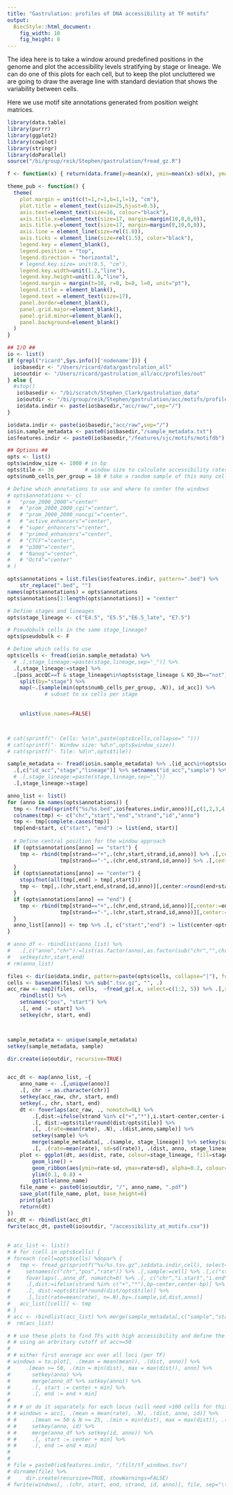 ```yaml
---
title: "Gastrulation: profiles of DNA accessibility at TF motifs"
output: 
  BiocStyle::html_document: 
    fig_width: 10
    fig_height: 8
---
```


The idea here is to take a window around predefined positions in the genome and plot the accessibility levels stratifying by stage or lineage. We can do one of this plots for each cell, but to keep the plot uncluttered we are going to draw the average line with standard deviation that shows the variability between cells.

Here we use motif site annotations generated from position weight matrices.

```r
library(data.table)
library(purrr)
library(ggplot2)
library(cowplot)
library(stringr)
library(doParallel)
source("/bi/group/reik/Stephen/gastrulation/fread_gz.R")
```

```r
f <- function(x) { return(data.frame(y=mean(x), ymin=mean(x)-sd(x), ymax=mean(x)+sd(x))) }

theme_pub <- function() {
  theme(
    plot.margin = unit(c(t=1,r=1,b=1,l=1), "cm"),
    plot.title = element_text(size=25,hjust=0.5),
    axis.text=element_text(size=16, colour="black"),
    axis.title.x=element_text(size=17, margin=margin(10,0,0,0)),
    axis.title.y=element_text(size=17, margin=margin(0,10,0,0)),
    axis.line = element_line(size=rel(1.0)),
    axis.ticks = element_line(size=rel(1.5), color="black"),
    legend.key = element_blank(),
    legend.position = "top",
    legend.direction = "horizontal",
    # legend.key.size= unit(0.5, "cm"),
    legend.key.width=unit(1.2,"line"),
    legend.key.height=unit(1.0,"line"),
    legend.margin = margin(t=10, r=0, b=0, l=0, unit="pt"),
    legend.title = element_blank(),
    legend.text = element_text(size=17),
    panel.border=element_blank(),
    panel.grid.major=element_blank(),
    panel.grid.minor=element_blank(),
    panel.background=element_blank()
  )
}
```

```r

## I/O ##
io <- list()
if (grepl("ricard",Sys.info()['nodename'])) {
  io$basedir <- "/Users/ricard/data/gastrulation_all"
  io$outdir <- "/Users/ricard/gastrulation_all/acc/profiles/out"
} else {
  #stop()
   io$basedir <- "/bi/scratch/Stephen_Clark/gastrulation_data"
   io$outdir <- "/bi/group/reik/Stephen/gastrulation/acc/motifs/profiles/out"
   io$data.indir <- paste(io$basedir,"acc/raw/",sep="/")
}

io$data.indir <- paste(io$basedir,"acc/raw",sep="/")
io$in.sample_metadata <- paste0(io$basedir,"/sample_metadata.txt")
io$features.indir <- paste0(io$basedir,"/features/sjc/motifs/motifdb")

## Options ##
opts <- list()
opts$window_size <- 1000 # in bp
opts$tile <- 30          # window size to calculate accessibility rates 
opts$numb_cells_per_group = 10 # take a random sample of this many cells for each group

# Define which annotations to use and where to center the windows
# opts$annotations <- c(
#   "prom_2000_2000"="center"
#   # "prom_2000_2000_cgi"="center",
#   # "prom_2000_2000_noncgi"="center",
#   # "active_enhancers"="center",
#   # "super_enhancers"="center",
#   # "primed_enhancers"="center",
#   # "CTCF"="center",
#   # "p300"="center",
#   # "Nanog"="center",
#   # "Oct4"="center"
# )

opts$annotations = list.files(io$features.indir, pattern=".bed") %>% 
    str_replace(".bed", "")
names(opts$annotations) = opts$annotations
opts$annotations[1:length(opts$annotations)] = "center"

# Define stages and lineages
opts$stage_lineage <- c("E4.5", "E5.5","E6.5_late", "E7.5")

# Pseudobulk cells in the same stage_lineage?
opts$pseudobulk <- F

# Define which cells to use
opts$cells <- fread(io$in.sample_metadata) %>% 
  # .[,stage_lineage:=paste(stage,lineage,sep="_")] %>%
  .[,stage_lineage:=stage] %>%
  .[pass_accQC==T & stage_lineage%in%opts$stage_lineage & KO_3b=="not"] %>%
    split(by="stage") %>%
    map(~.[sample(min(opts$numb_cells_per_group, .N)), id_acc]) %>%  
            # subset to xx cells per stage
            
          
    unlist(use.names=FALSE)




```

```r
# cat(sprintf("- Cells: %s\n",paste(opts$cells,collapse=" ")))
# cat(sprintf("- Window size: %d\n",opts$window_size))
# cat(sprintf("- Tile: %d\n",opts$tile))
```

<!-- load sample metadata -->
```r
sample_metadata <- fread(io$in.sample_metadata) %>% .[id_acc%in%opts$cells] %>% 
  .[,c("id_acc","stage","lineage")] %>% setnames("id_acc","sample") %>%
  # .[,stage_lineage:=paste(stage,lineage,sep="_")]
  .[,stage_lineage:=stage]
```

<!-- Load genomic contexts and define windows -->
```r
anno_list <- list()
for (anno in names(opts$annotations)) {
  tmp <- fread(sprintf("%s/%s.bed",io$features.indir,anno))[,c(1,2,3,4,5,6)]
  colnames(tmp) <- c("chr","start","end","strand","id","anno")
  tmp <- tmp[complete.cases(tmp)]
  tmp[end<start, c("start", "end") := list(end, start)]
  
  # Define central position for the window approach
  if (opts$annotations[anno] == "start") {
    tmp <- rbind(tmp[strand=="+",.(chr,start,strand,id,anno)] %>% .[,center:=start] %>% .[,c("start"):=NULL], 
                 tmp[strand=="-",.(chr,end,strand,id,anno)] %>% .[,center:=end] %>% .[,c("end"):=NULL]) 
  }
  if (opts$annotations[anno] == "center") {
    stopifnot(all(tmp[,end] > tmp[,start]))
    tmp <- tmp[,.(chr,start,end,strand,id,anno)][,center:=round(end+start)/2][,c("start","end"):=NULL]
  }
  if (opts$annotations[anno] == "end") {
    tmp <- rbind(tmp[strand=="+",.(chr,end,strand,id,anno)][,center:=end][,c("end"):=NULL], 
                 tmp[strand=="-",.(chr,start,strand,id,anno)][,center:=start][,c("start"):=NULL])
  }
  anno_list[[anno]] <- tmp %>% .[, c("start","end") := list(center-opts$window_size,center+opts$window_size)]
}

# anno_df <- rbindlist(anno_list) %>% 
#   .[,c("anno","chr"):=list(as.factor(anno),as.factor(sub("chr","",chr)))] %>%
#   setkey(chr,start,end)
# rm(anno_list)
```

```r


files <- dir(io$data.indir, pattern=paste(opts$cells, collapse="|"), full=TRUE)
cells <- basename(files) %>% sub(".tsv.gz", "", .)
acc_raw <- map2(files, cells,  ~fread_gz(.x, select=c(1:2, 5)) %>% .[,sample := .y]) %>%
    rbindlist() %>%
    setnames("pos", "start") %>%
    .[, end := start] %>%
    setkey(chr, start, end)



sample_metadata <- unique(sample_metadata)
setkey(sample_metadata, sample)

dir.create(io$outdir, recursive=TRUE)


acc_dt <- map(anno_list, ~{
    anno_name <- .[,unique(anno)]
    .[, chr := as.character(chr)]
    setkey(acc_raw, chr, start, end)
    setkey(., chr, start, end)
    dt <- foverlaps(acc_raw, ., nomatch=0L) %>%
        .[,dist:=ifelse(strand %in% c("+","*"),i.start-center,center-i.start)] %>%
        .[, dist:=opts$tile*round(dist/opts$tile)] %>%
        .[, .(rate=mean(rate), .N), .(dist,anno,sample)] %>%
        setkey(sample) %>%
        merge(sample_metadata[, .(sample, stage_lineage)] %>% setkey(sample)) %>%
        .[, .(rate=mean(rate), sd=sd(rate)), .(dist, anno, stage_lineage)]
    plot <- ggplot(dt, aes(dist, rate, colour=stage_lineage, fill=stage_lineage)) + 
        geom_line() + 
        geom_ribbon(aes(ymin=rate-sd, ymax=rate+sd), alpha=0.2, colour=NA) +
        ylim(0.1, 0.8) +
        ggtitle(anno_name)
    file_name <- paste0(io$outdir, "/", anno_name, ".pdf")
    save_plot(file_name, plot, base_height=6)
    print(plot)
    return(dt)        
}) 
acc_dt <- rbindlist(acc_dt)
fwrite(acc_dt, paste0(io$outdir, "/accessibility_at_motifs.csv"))
    
    
# acc_list <- list()
# # for (cell in opts$cells) {
# foreach (cell=opts$cells) %dopar% {
#   tmp <- fread_gz(sprintf("%s/%s.tsv.gz",io$data.indir,cell), select=c(1:2, 5)) %>%
#     setnames(c("chr","pos","rate")) %>% .[,sample:=cell] %>% .[,c("start","end"):=list(pos,pos)] %>% setnames("pos","bp") %>% setkey("chr","start","end") %>%
#     foverlaps(.,anno_df, nomatch=0) %>% .[, c("chr","i.start","i.end") := NULL] %>%
#     .[,dist:=ifelse(strand %in% c("+","*"),bp-center,center-bp)] %>% 
#     .[, dist:=opts$tile*round(dist/opts$tile)] %>%
#     .[,list(rate=mean(rate), n=.N),by=.(sample,id,dist,anno)]
#   acc_list[[cell]] <- tmp
# }
# acc <- rbindlist(acc_list) %>% merge(sample_metadata[,c("sample","stage_lineage")], by="sample")
#  rm(acc_list)
``` 




```r
# # use these plots to find TFs with high accessibility and define the windows
# # using an arbritary cutoff of acc>=50
# 
# # either first average acc over all loci (per TF)
# windows = to.plot[, .(mean = mean(mean)), .(dist, anno)] %>% 
#     .[mean >= 50, .(min = min(dist), max = max(dist)), anno] %>%
#       setkey(anno) %>%
#       merge(anno_df %>% setkey(anno)) %>%
#       .[, start := center + min] %>%
#       .[, end := end + min]
# 
# # # or do it separately for each locus (will need >100 cells for this i think)
# # windows = acc[, .(mean = mean(rate), .N), .(dist, anno, id)] %>%
# #     .[mean >= 50 & N >= 25, .(min = min(dist), max = max(dist)), .(anno, id)] %>%
# #     setkey(anno, id) %>%
# #     merge(anno_df %>% setkey(id, anno)) %>%
# #     .[, start := center + min] %>%
# #     .[, end := end + min]
# 
# 
# file = paste0(io$features.indir, "/filt/tf_windows.tsv")
# dirname(file) %>%
#     dir.create(recursive=TRUE, showWarnings=FALSE)
# fwrite(windows[, .(chr, start, end, strand, id, anno)], file, sep="\t")

```

